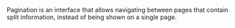 Pagination is an interface that allows navigating between pages that contain split information,
instead of being shown on a single page.
